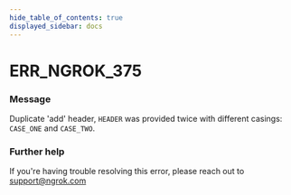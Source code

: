 ```yaml
---
hide_table_of_contents: true
displayed_sidebar: docs
---
```



# ERR_NGROK_375

### Message

Duplicate 'add' header, `HEADER` was provided twice with different casings: `CASE_ONE` and `CASE_TWO`.

### Further help

If you're having trouble resolving this error, please reach out to [support@ngrok.com](mailto:support@ngrok.com?subject=Help%20with%20ERR_NGROK_375)

<ErrorDetails error="err_ngrok_375" />
